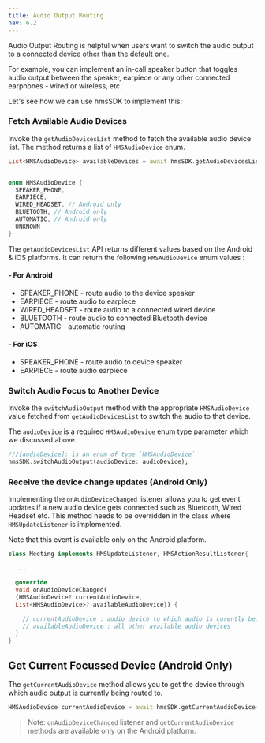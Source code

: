 ---
title: Audio Output Routing
nav: 6.2
---

Audio Output Routing is helpful when users want to switch the audio output to a connected device other than the default one.

For example, you can implement an in-call speaker button that toggles audio output between the speaker, earpiece or any other connected earphones - wired or wireless, etc.

Let's see how we can use hmsSDK to implement this:

<div className="steps-container">

### Fetch Available Audio Devices

Invoke the `getAudioDevicesList` method to fetch the available audio device list. The method returns a list of `HMSAudioDevice` enum.

```dart
List<HMSAudioDevice> availableDevices = await hmsSDK.getAudioDevicesList();


enum HMSAudioDevice {
  SPEAKER_PHONE,
  EARPIECE,
  WIRED_HEADSET, // Android only
  BLUETOOTH, // Android only
  AUTOMATIC, // Android only
  UNKNOWN
}
```

The `getAudioDevicesList` API returns different values based on the Android & iOS platforms. It can return the following `HMSAudioDevice` enum values :

#### - For Android

-   SPEAKER_PHONE - route audio to the device speaker
-   EARPIECE - route audio to earpiece
-   WIRED_HEADSET - route audio to a connected wired device
-   BLUETOOTH - route audio to connected Bluetooth device
-   AUTOMATIC - automatic routing

#### - For iOS

-   SPEAKER_PHONE - route audio to device speaker
-   EARPIECE - route audio earpiece

### Switch Audio Focus to Another Device

Invoke the `switchAudioOutput` method with the appropriate `HMSAudioDevice` value fetched from `getAudioDevicesList` to switch the audio to that device.

The `audioDevice` is a required `HMSAudioDevice` enum type parameter which we discussed above.

```dart
///[audioDevice]: is an enum of type `HMSAudioDevice`
hmsSDK.switchAudioOutput(audioDevice: audioDevice);
```

### Receive the device change updates (Android Only)

Implementing the `onAudioDeviceChanged` listener allows you to get event updates if a new audio device gets connected such as Bluetooth, Wired Headset etc.
This method needs to be overridden in the class where `HMSUpdateListener` is implemented.

Note that this event is available only on the Android platform.

```dart
class Meeting implements HMSUpdateListener, HMSActionResultListener{

  ...

  @override
  void onAudioDeviceChanged(
  {HMSAudioDevice? currentAudioDevice,
  List<HMSAudioDevice>? availableAudioDevice}) {

    // currentAudioDevice : audio device to which audio is curently being routed to
    // availableAudioDevice : all other available audio devices
  }
}
```

</div>

## Get Current Focussed Device (Android Only)

The `getCurrentAudioDevice` method allows you to get the device through which audio output is currently being routed to.

```dart
HMSAudioDevice currentAudioDevice = await hmsSDK.getCurrentAudioDevice();
```

> Note: `onAudioDeviceChanged` listener and `getCurrentAudioDevice` methods are available only on the Android platform.
